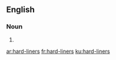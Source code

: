 ==English==

===Noun===
{{head|en|noun plural form}}

# {{plural of|hard-liner|lang=en}}

[[ar:hard-liners]]
[[fr:hard-liners]]
[[ku:hard-liners]]